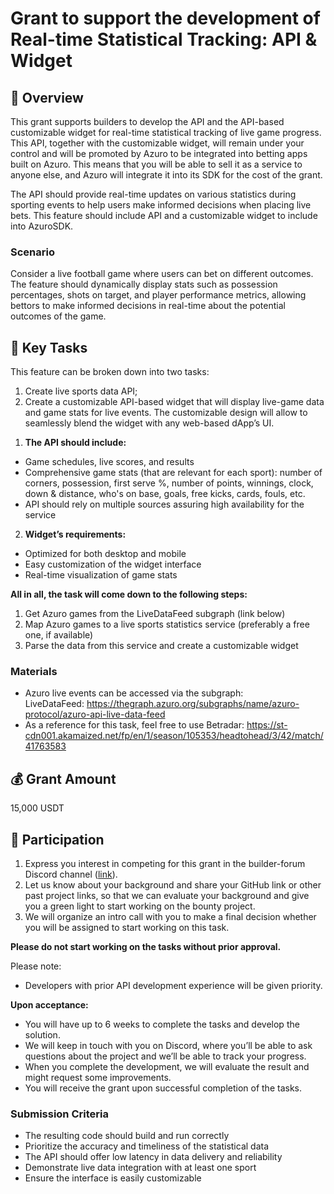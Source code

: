 # Grant to support the development of Real-time Statistical Tracking: API & Widget

## 🌟 Overview

This grant supports builders to develop the API and the API-based customizable widget for real-time statistical tracking of live game progress. This API, together with the customizable widget, will remain under your control and will be promoted by Azuro to be integrated into betting apps built on Azuro. This means that you will be able to sell it as a service to anyone else, and Azuro will integrate it into its SDK for the cost of the grant.

The API should provide real-time updates on various statistics during sporting events to help users make informed decisions when placing live bets. This feature should include API and a customizable widget to include into AzuroSDK.

### Scenario

Consider a live football game where users can bet on different outcomes. The feature should dynamically display stats such as possession percentages, shots on target, and player performance metrics, allowing bettors to make informed decisions in real-time about the potential outcomes of the game.

## 🎯 Key Tasks

This feature can be broken down into two tasks: 
1) Create live sports data API; 
2) Create a customizable API-based widget that will display live-game data and game stats for live events. The customizable design will allow to seamlessly blend the widget with any web-based dApp’s UI.

1. **The API should include:**
- Game schedules, live scores, and results
- Comprehensive game stats (that are relevant for each sport): number of corners, possession, first serve %, number of points, winnings, clock, down & distance, who's on base, goals, free kicks, cards, fouls, etc.
- API should rely on multiple sources assuring high availability for the service

2. **Widget’s requirements:**
- Optimized for both desktop and mobile
- Easy customization of the widget interface
- Real-time visualization of game stats

**All in all, the task will come down to the following steps:**

1. Get Azuro games from the LiveDataFeed subgraph (link below)
2. Map Azuro games to a live sports statistics service (preferably a free one, if available)
3. Parse the data from this service and create a customizable widget

### Materials

- Azuro live events can be accessed via the subgraph: LiveDataFeed: https://thegraph.azuro.org/subgraphs/name/azuro-protocol/azuro-api-live-data-feed
- As a reference for this task, feel free to use Betradar:  https://st-cdn001.akamaized.net/fp/en/1/season/105353/headtohead/3/42/match/41763583

## 💰 Grant Amount

15,000 USDT

## 🤝 Participation

1. Express you interest in competing for this grant in the builder-forum Discord channel ([link](https://discord.gg/azuro)). 
2. Let us know about your background and share your GitHub link or other past project links, so that we can evaluate your background and give you a green light to start working on the bounty project. 
3. We will organize an intro call with you to make a final decision whether you will be assigned to start working on this task. 

**Please do not start working on the tasks without prior approval.**

Please note:

- Developers with prior API development experience will be given priority.

**Upon acceptance:**

- You will have up to 6 weeks to complete the tasks and develop the solution.
- We will keep in touch with you on Discord, where you’ll be able to ask questions about the project and we’ll be able to track your progress.
- When you complete the development, we will evaluate the result and might request some improvements.
- You will receive the grant upon successful completion of the tasks.

### Submission Criteria

- The resulting code should build and run correctly
- Prioritize the accuracy and timeliness of the statistical data
- The API should offer low latency in data delivery and reliability
- Demonstrate live data integration with at least one sport
- Ensure the interface is easily customizable